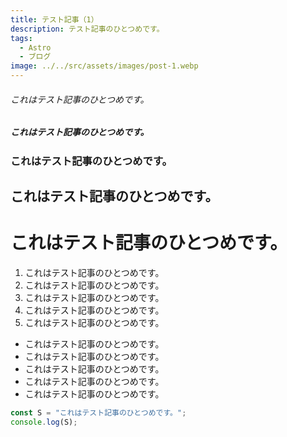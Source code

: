 ---
title: テスト記事（1）
description: テスト記事のひとつめです。
tags:
  - Astro
  - ブログ
image: ../../src/assets/images/post-1.webp
---

###### これはテスト記事のひとつめです。

##### これはテスト記事のひとつめです。

### これはテスト記事のひとつめです。

## これはテスト記事のひとつめです。

# これはテスト記事のひとつめです。

1. これはテスト記事のひとつめです。
1. これはテスト記事のひとつめです。
1. これはテスト記事のひとつめです。
1. これはテスト記事のひとつめです。
1. これはテスト記事のひとつめです。

- これはテスト記事のひとつめです。
- これはテスト記事のひとつめです。
- これはテスト記事のひとつめです。
- これはテスト記事のひとつめです。
- これはテスト記事のひとつめです。

```js
const S = "これはテスト記事のひとつめです。";
console.log(S);
```
